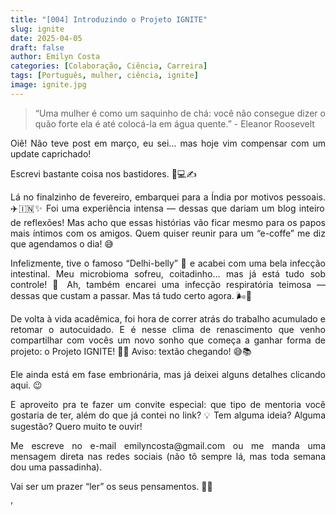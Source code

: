 ```yaml
---
title: "[004] Introduzindo o Projeto IGNITE"
slug: ignite
date: 2025-04-05
draft: false
author: Emilyn Costa
categories: [Colaboração, Ciência, Carreira]
tags: [Português, mulher, ciência, ignite]
image: ignite.jpg
---
```

<div style="text-align: justify">

> "Uma mulher é como um saquinho de chá: você não consegue dizer o quão forte ela é até colocá-la em água quente."
> - Eleanor Roosevelt

<div style="text-align: justify">

Oiê! Não teve post em março, eu sei… mas hoje vim compensar com um update caprichado!

Escrevi bastante coisa nos bastidores. 🌸💻✍️

Lá no finalzinho de fevereiro, embarquei para a Índia por motivos pessoais. ✈️🇮🇳✨ Foi uma experiência intensa — dessas que dariam um blog inteiro de reflexões! Mas acho que essas histórias vão ficar mesmo para os papos mais íntimos com os amigos. Quem quiser reunir para um "e-coffe" me diz que agendamos o dia! 😅

Infelizmente, tive o famoso "Delhi-belly" 🥴 e acabei com uma bela infecção intestinal. Meu microbioma sofreu, coitadinho… mas já está tudo sob controle! 💪 Ah, também encarei uma infecção respiratória teimosa — dessas que custam a passar. Mas tá tudo certo agora. 🌬️💊

De volta à vida acadêmica, foi hora de correr atrás do trabalho acumulado e retomar o autocuidado. E é nesse clima de renascimento que venho compartilhar com vocês um novo sonho que começa a ganhar forma de projeto: o Projeto IGNITE! 🚀🔥 Aviso: textão chegando! 😅📚

Ele ainda está em fase embrionária, mas já deixei alguns detalhes clicando aqui. 😉

E aproveito pra te fazer um convite especial: que tipo de mentoria você gostaria de ter, além do que já contei no link? 💡 Tem alguma ideia? Alguma sugestão? Quero muito te ouvir!

Me escreve no e-mail emilyncosta@gmail.com ou me manda uma mensagem direta nas redes sociais (não tô sempre lá, mas toda semana dou uma passadinha).

Vai ser um prazer “ler” os seus pensamentos. 💬💛

</div>'